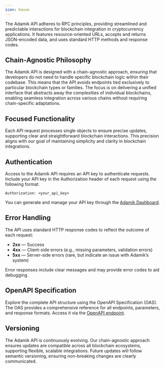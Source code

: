 ```yaml
---
icon: house
---
```


The Adamik API adheres to RPC principles, providing streamlined and predictable interactions for blockchain integration in cryptocurrency applications. It features resource-oriented URLs, accepts and returns JSON-encoded data, and uses standard HTTP methods and response codes.

## Chain-Agnostic Philosophy

The Adamik API is designed with a chain-agnostic approach, ensuring that developers do not need to handle specific blockchain logic within their codebase. This means that the API avoids endpoints tied exclusively to particular blockchain types or families. The focus is on delivering a unified interface that abstracts away the complexities of individual blockchains, enabling seamless integration across various chains without requiring chain-specific adaptations.

## Focused Functionality

Each API request processes single objects to ensure precise updates, supporting clear and straightforward blockchain interactions. This precision aligns with our goal of maintaining simplicity and clarity in blockchain integrations.

## Authentication

Access to the Adamik API requires an API key to authenticate requests. Include your API key in the Authorization header of each request using the following format:

```
Authorization: <your_api_key>
```

You can generate and manage your API key through the [Adamik Dashboard](https://dashboard.adamik.io).

## Error Handling

The API uses standard HTTP response codes to reflect the outcome of each request:

- **2xx** — Success
- **4xx** — Client-side errors (e.g., missing parameters, validation errors)
- **5xx** — Server-side errors (rare, but indicate an issue with Adamik’s system)

Error responses include clear messages and may provide error codes to aid debugging.

## OpenAPI Specification

Explore the complete API structure using the OpenAPI Specification (OAS). The OAS provides a comprehensive reference for all endpoints, parameters, and response formats. Access it via the [OpenAPI endpoint](./endpoint/get-openapi).

## Versioning

The Adamik API is continuously evolving. Our chain-agnostic approach ensures updates are compatible across all blockchain ecosystems, supporting flexible, scalable integrations. Future updates will follow semantic versioning, ensuring non-breaking changes are clearly communicated.
